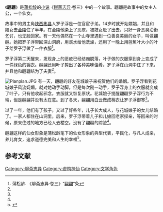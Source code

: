 《'''翩翩'''》是[[蒲松龄|蒲松龄]]的[[小说|小说]]《[[聊斋志异|聊斋志异]]·卷三》中的一个故事。翩翩是故事中的女主人公，一个仙女。

故事中的男主角[[陕西|陕西]][[彬县|彬县]]人罗子浮是一位官宦子弟。14岁时就开始嫖娼，并且和妓女去[[金陵|金陵]]住了半年。在金陵他染上了恶疮，被妓女赶了出去，只好一身恶臭沿街乞讨，也无脸回家。有一天他偶然在一个山寺里遇到一位善良美丽的女子，叫做翩翩。她把罗子浮带回深山洞府，用溪水给他洗澡，还用了一晚上用芭蕉叶大小的叶子给罗子浮做了一件衣服<ref name="蒲松龄">蒲松龄. 《聊斋志异·卷三》“[[s:聊齋志異/第03卷#翩翩|翩翩]]”条</ref>。

罗子浮第二天醒来，发现身上的恶疮已经结痂脱落，叶子做的衣服穿到身上变成了一件绿色的锦衣。翩翩还用叶子剪出了各种美味佳肴，罗子浮在山洞中住了下来，并且他和翩翩结为了夫妻<ref name="蒲松龄" />。

[[File:Pianpian.JPG|thumb]]
有一天，翩翩的好友花城娘子来祝贺他们的婚姻。罗子浮看到花城娘子风流妩媚，就对她动手动脚，但是每次刚一动手，罗子浮身上的衣服就变成了叶子，只有他收起邪念，衣服就又恢复原状。花城娘子提醒翩翩罗子浮行为不端，但是翩翩并没有太在意。到了冬天，翩翩用白云做成棉衣让罗子浮御寒<ref name="蒲松龄" />。

过了一年，他们有了孩子。又过了好些年，儿子长大成人，与花城娘子的女儿结婚了。一家人都住在山洞里。后来，罗子浮带着儿子和儿媳回老家探亲，等回来的时候，原来住过的地方已经人去楼空，没有了翩翩的踪迹<ref name="蒲松龄" />。

翩翩这样的仙女形象是蒲松龄笔下的仙女形象的典型代表，平民化，与凡人成亲，养儿育女，追求道德完美和人生的幸福<ref>{{cite book zh| author = 易明 | title = 颐和园长廊彩画故事全集 | publisher = 中国旅游出版社 | date = 2009-1 | location = 北京 | pages = 329 | url = | doi = | id = | isbn = 9787503235221 }}</ref>。

==参考文献==
<div class="references-small">
<references></references>
</div>
{{聊斋系列}}

[[Category:聊斋志异|Category:聊斋志异]]
[[Category:虚构神仙|Category:虚构神仙]]
[[Category:文学角色|Category:文学角色]]